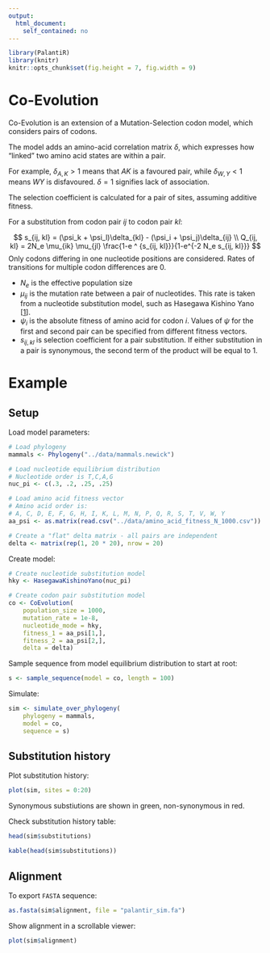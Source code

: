 ```yaml
---
output:
  html_document:
    self_contained: no
---
```


```r
library(PalantiR)
library(knitr)
knitr::opts_chunk$set(fig.height = 7, fig.width = 9)
```

# Co-Evolution

Co-Evolution is an extension of a Mutation-Selection codon model, which considers pairs of codons.

The model adds an amino-acid correlation matrix $\delta$, which expresses how "linked" two amino acid states are within a pair. 

For example, $\delta_{A, K} > 1$ means that $AK$ is a favoured pair, while $\delta_{W, Y} < 1$ means $WY$ is disfavoured. $\delta = 1$ signifies lack of association.

The selection coefficient is calculated for a pair of sites, assuming additive fitness.

For a substitution from codon pair $ij$ to codon pair $kl$:

$$
s_{ij, kl} = (\psi_k + \psi_l)\delta_{kl} - (\psi_i + \psi_j)\delta_{ij} \\
Q_{ij, kl} = 2N_e \mu_{ik} \mu_{jl} \frac{1-e ^ {s_{ij, kl}}}{1-e^{-2 N_e s_{ij, kl}}}
$$
Only codons differing in one nucleotide positions are considered. Rates of transitions for multiple codon differences are $0$.

* $N_e$ is the effective population size
* $\mu_{ij}$ is the mutation rate between a pair of nucleotides. This rate is taken from a nucleotide substitution model, such as Hasegawa Kishino Yano [[1](https://www.ncbi.nlm.nih.gov/pubmed/3934395)].
* $\psi_i$ is the absolute fitness of amino acid for codon $i$. Values of $\psi$ for the first and second pair can be specified from different fitness vectors.
* $s_{ij, kl}$ is selection coefficient for a pair substitution. If either substitution in a pair is synonymous, the second term of the product will be equal to $1$.

# Example

## Setup

Load model parameters:

```r
# Load phylogeny
mammals <- Phylogeny("../data/mammals.newick")

# Load nucleotide equilibrium distribution
# Nucleotide order is T,C,A,G
nuc_pi <- c(.3, .2, .25, .25)

# Load amino acid fitness vector
# Amino acid order is:
# A, C, D, E, F, G, H, I, K, L, M, N, P, Q, R, S, T, V, W, Y
aa_psi <- as.matrix(read.csv("../data/amino_acid_fitness_N_1000.csv"))

# Create a "flat" delta matrix - all pairs are independent
delta <- matrix(rep(1, 20 * 20), nrow = 20)
```

Create model:

```r
# Create nucleotide substitution model
hky <- HasegawaKishinoYano(nuc_pi)

# Create codon pair substitution model
co <- CoEvolution(
    population_size = 1000,
    mutation_rate = 1e-8,
    nucleotide_mode = hky,
    fitness_1 = aa_psi[1,],
    fitness_2 = aa_psi[2,],
    delta = delta)
```

Sample sequence from model equilibrium distribution to start at root:

```r
s <- sample_sequence(model = co, length = 100)
```

Simulate:

```r
sim <- simulate_over_phylogeny(
    phylogeny = mammals,
    model = co,
    sequence = s)
```

## Substitution history

Plot substitution history:

```r
plot(sim, sites = 0:20)
```

Synonymous substiutions are shown in green, non-synonymous in red.

Check substitution history table:

```r
head(sim$substitutions)
```
```r
kable(head(sim$substitutions))
```

## Alignment

To export `FASTA` sequence:

```r
as.fasta(sim$alignment, file = "palantir_sim.fa")
```

Show alignment in a scrollable viewer:

```r
plot(sim$alignment)
```
